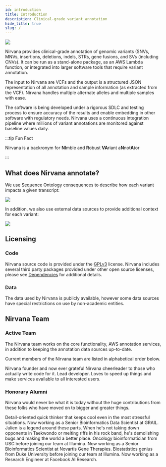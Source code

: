 ```yaml
---
id: introduction
title: Introduction
description: Clinical-grade variant annotation
hide_title: true
slug: /
---
```




![](NirvanaLogoWithSubtitle.svg)

Nirvana provides clinical-grade annotation of genomic variants (SNVs, MNVs, insertions, deletions, indels, STRs, gene fusions, and SVs (including CNVs). It can be run as a stand-alone package, as an AWS Lambda function, or integrated into larger software tools that require variant annotation.

The input to Nirvana are VCFs and the output is a structured JSON representation of all annotation and sample information (as extracted from the VCF). Nirvana handles multiple alternate alleles and multiple samples with ease.

The software is being developed under a rigorous SDLC and testing process to ensure accuracy of the results and enable embedding in other software with regulatory needs. Nirvana uses a continuous integration pipeline where millions of variant annotations are monitored against baseline values daily.

:::tip Fun Fact

Nirvana is a backronym for **NI**mble and **R**obust **VA**riant a**N**not**A**tor

:::

## What does Nirvana annotate?

We use Sequence Ontology consequences to describe how each variant impacts a given transcript:

![](TranscriptConsequences.svg)

In addition, we also use external data sources to provide additional context for each variant:

![](SupplementaryAnnotations.svg)

## Licensing

### Code

Nirvana source code is provided under the [GPLv3](https://github.com/Illumina/Nirvana/blob/develop/LICENSE) license. Nirvana includes several third party packages provided under other open source licenses, please see [Dependencies](introduction/dependencies) for additional details.

### Data

The data used by Nirvana is publicly available, however some data sources have special restrictions on use by non-academic entities.

## Nirvana Team

### Active Team

The Nirvana team works on the core functionality, AWS annotation services, in addition to keeping the annotation data sources up-to-date.

Current members of the Nirvana team are listed in alphabetical order below.

<div className="row">
  <TeamProfileCardCol name="Michael Strömberg" githubUrl="https://github.com/MichaelStromberg">
    Nirvana founder and now ever grateful Nirvana cheerleader to those who actually write code for it.
  </TeamProfileCardCol>
  <TeamProfileCardCol name="Rajat Shuvro Roy" githubUrl="https://github.com/rajatshuvro">
    Lead developer. Loves to speed up things and make services available to all interested users.
  </TeamProfileCardCol>
</div>

### Honorary Alumni

Nirvana would never be what it is today without the huge contributions from these folks who have moved on to bigger and greater things.

<div className="row">
  <TeamProfileCardCol name="Haochen Li" githubUrl="https://github.com/haochenl">
    Detail-oriented quick thinker that keeps cool even in the most stressful situations. Now working as a Senior Bioinformatics Data Scientist at GRAIL.
  </TeamProfileCardCol>
  <TeamProfileCardCol name="Julien Lajugie" githubUrl="https://github.com/JulienLajugie">
    Julien is a legend around these parts. When he's not taking down opponents in Taekwondo or melting riffs in his rock band, he's demolishing bugs and making the world a better place.
  </TeamProfileCardCol>
  <TeamProfileCardCol name="Shuli Kang" githubUrl="https://github.com/shulik7">
    Oncology bioinformatician from USC before joining our team at Illumina. Now working as a Senior Bioinformatics Scientist at Novartis Gene Therapies.
  </TeamProfileCardCol>
  <TeamProfileCardCol name="Yu Jiang" githubUrl="https://github.com/yujiang02">
    Biostatistics genius from Duke University before joining our team at Illumina. Now working as a Research Engineer at Facebook AI Research.
  </TeamProfileCardCol>
</div>
